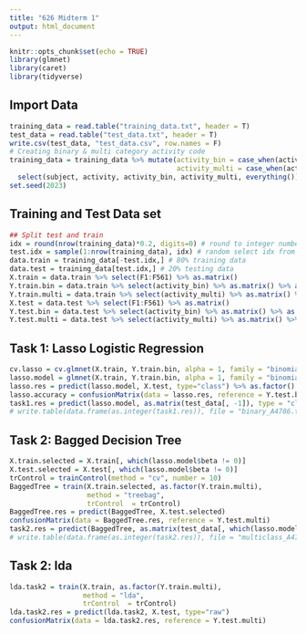 ```yaml
---
title: "626 Midterm 1"
output: html_document
---
```


```r
knitr::opts_chunk$set(echo = TRUE)
library(glmnet)
library(caret)
library(tidyverse)
```

## Import Data
```r
training_data = read.table("training_data.txt", header = T)
test_data = read.table("test_data.txt", header = T)
write.csv(test_data, "test_data.csv", row.names = F)
# Creating binary & multi category activity code
training_data = training_data %>% mutate(activity_bin = case_when(activity >= 4 ~ 0, TRUE ~ 1),
                                         activity_multi = case_when(activity >= 7 ~ 7, TRUE ~ as.numeric(activity))) %>% 
  select(subject, activity, activity_bin, activity_multi, everything())
set.seed(2023)
```

## Training and Test Data set
```r
## Split test and train 
idx = round(nrow(training_data)*0.2, digits=0) # round to integer number of index
test.idx = sample(1:nrow(training_data), idx) # random select idx from all index
data.train = training_data[-test.idx,] # 80% training data
data.test = training_data[test.idx,] # 20% testing data
X.train = data.train %>% select(F1:F561) %>% as.matrix()
Y.train.bin = data.train %>% select(activity_bin) %>% as.matrix() %>% as.factor()
Y.train.multi = data.train %>% select(activity_multi) %>% as.matrix() %>% as.factor()
X.test = data.test %>% select(F1:F561) %>% as.matrix()
Y.test.bin = data.test %>% select(activity_bin) %>% as.matrix() %>% as.factor()
Y.test.multi = data.test %>% select(activity_multi) %>% as.matrix() %>% as.factor()
```


## Task 1: Lasso Logistic Regression
```r
cv.lasso = cv.glmnet(X.train, Y.train.bin, alpha = 1, family = "binomial", type.measure = "class") # Lasso: alpha = 1 
lasso.model = glmnet(X.train, Y.train.bin, alpha = 1, family = "binomial", lambda = cv.lasso$lambda.min)
lasso.res = predict(lasso.model, X.test, type="class") %>% as.factor()
lasso.accuracy = confusionMatrix(data = lasso.res, reference = Y.test.bin)
task1.res = predict(lasso.model, as.matrix(test_data[, -1]), type = "class")
# write.table(data.frame(as.integer(task1.res)), file = "binary_A4786.txt", row.names = FALSE, col.names = FALSE)
```

## Task 2: Bagged Decision Tree
```r
X.train.selected = X.train[, which(lasso.model$beta != 0)]
X.test.selected = X.test[, which(lasso.model$beta != 0)]
trControl = trainControl(method = "cv", number = 10)
BaggedTree = train(X.train.selected, as.factor(Y.train.multi),
                   method = "treebag",
                   trControl  = trControl)
BaggedTree.res = predict(BaggedTree, X.test.selected)
confusionMatrix(data = BaggedTree.res, reference = Y.test.multi)
task2.res = predict(BaggedTree, as.matrix(test_data[, which(lasso.model$beta != 0)+1]), type="raw") %>% as.factor()
# write.table(data.frame(as.integer(task2.res)), file = "multiclass_A4786.txt", row.names = FALSE, col.names = FALSE)
```

## Task 2: lda
```r
lda.task2 = train(X.train, as.factor(Y.train.multi),
                  method = "lda",
                  trControl  = trControl)
lda.task2.res = predict(lda.task2, X.test, type="raw")
confusionMatrix(data = lda.task2.res, reference = Y.test.multi)
```















